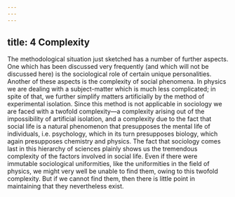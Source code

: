 ```yaml
---
---
---
```

title: 4 Complexity
---




The methodological situation just sketched has a number of further aspects. One which has been discussed very frequently (and which will not be discussed here) is the sociological role of certain unique personalities. Another of these aspects is the complexity of social phenomena. In physics we are dealing with a subject-matter which is much less complicated; in spite of that, we further simplify matters artificially by the method of experimental isolation. Since this method is not applicable in sociology we are faced with a twofold complexity—a complexity arising out of the impossibility of artificial isolation, and a complexity due to the fact that social life is a natural phenomenon that presupposes the mental life of individuals, i.e. psychology, which in its turn presupposes biology, which again presupposes chemistry and physics. The fact that sociology comes last in this hierarchy of sciences plainly shows us the tremendous complexity of the factors involved in social life. Even if there were immutable sociological uniformities, like the uniformities in the field of physics, we might very well be unable to find them, owing to this twofold complexity. But if we cannot find them, then there is little point in maintaining that they nevertheless exist.